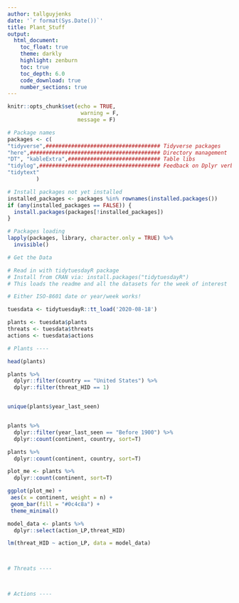 ```yaml
---
author: tallguyjenks
date: '`r format(Sys.Date())`'
title: Plant_Stuff
output:
  html_document:
    toc_float: true
    theme: darkly
    highlight: zenburn
    toc: true
    toc_depth: 6.0
    code_download: true
    number_sections: true
---
```


```r
knitr::opts_chunk$set(echo = TRUE,
                       warning = F,
                      message = F)
```

```r
# Package names
packages <- c(
"tidyverse",#################################### Tidyverse packages
"here",######################################### Directory management
"DT", "kableExtra",############################# Table libs
"tidylog",###################################### Feedback on Dplyr verbs
"tidytext"
	     )

# Install packages not yet installed
installed_packages <- packages %in% rownames(installed.packages())
if (any(installed_packages == FALSE)) {
  install.packages(packages[!installed_packages])
}

# Packages loading
lapply(packages, library, character.only = TRUE) %>%
  invisible()
```


```r
# Get the Data

# Read in with tidytuesdayR package 
# Install from CRAN via: install.packages("tidytuesdayR")
# This loads the readme and all the datasets for the week of interest

# Either ISO-8601 date or year/week works!

tuesdata <- tidytuesdayR::tt_load('2020-08-18')

plants <- tuesdata$plants
threats <- tuesdata$threats
actions <- tuesdata$actions

```

```r

# Plants ----

head(plants)

plants %>% 
  dplyr::filter(country == "United States") %>% 
  dplyr::filter(threat_HID == 1)


unique(plants$year_last_seen)


plants %>% 
  dplyr::filter(year_last_seen == "Before 1900") %>% 
  dplyr::count(continent, country, sort=T)

plants %>% 
  dplyr::count(continent, country, sort=T)

plot_me <- plants %>% 
  dplyr::count(continent, sort=T)

ggplot(plot_me) +
 aes(x = continent, weight = n) +
 geom_bar(fill = "#0c4c8a") +
 theme_minimal()

model_data <- plants %>% 
  dplyr::select(action_LP,threat_HID) 

lm(threat_HID ~ action_LP, data = model_data)



# Threats ----



# Actions ----

```

